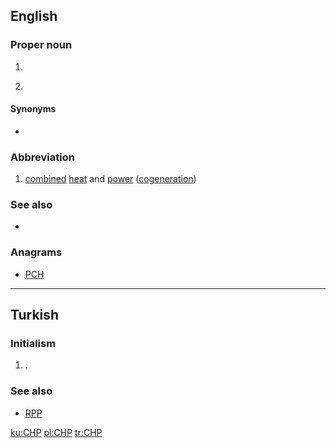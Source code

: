 ==English==

===Proper noun===
{{en-proper-noun}}

# {{initialism of|lang=en|[[California]] [[highway patrol|Highway Patrol]]}}
# {{abbreviation of|lang=en|Chiapas}} {{gloss|a state of [[Mexico]]}}

====Synonyms====
* {{sense|California Highway Patrol}} {{l|en|CHiP}} {{gloss|acronym}}

===Abbreviation===
{{rfc-header|Abbreviation}}
{{head|en|abbreviation}}

# [[combined]] [[heat]] and [[power]] ([[cogeneration]])

===See also===
* {{pedia|lang=en|California Highway Patrol}}

===Anagrams===
* [[PCH#English|PCH]]

----

==Turkish==

===Initialism===
{{rfc-header|Initialism}}
{{tr-initialism}}

# {{lb|tr|politics}} {{initialism of|Cumhuriyet Halk Partisi|lang=tr|nodot=1}} {{gloss|Republican People's Party}}.

===See also===
* [[RPP]]

[[ku:CHP]]
[[pl:CHP]]
[[tr:CHP]]